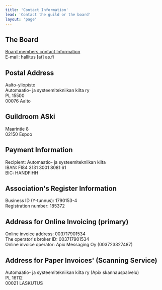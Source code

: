 ```yaml
---
title: 'Contact Information'
lead: 'Contact the guild or the board'
layout: 'page'
---
```


## The Board

<a target="_blank" href="/en/guild/board">Board members contact Information</a><br />
E-mail: hallitus [at] as.fi

## Postal Address

Aalto-yliopisto\
Automaatio- ja systeemitekniikan kilta ry\
PL 15500\
00076 Aalto

## Guildroom ASki

Maarintie 8\
02150 Espoo

## Payment Information

Recipient: Automaatio- ja systeemitekniikan kilta\
IBAN: FI84 3131 3001 8081 61\
BIC: HANDFIHH

## Association's Register Information

Business ID (Y-tunnus): 1790153-4\
Registration number: 185372

## Address for Online Invoicing (primary)

Online invoice address: 003717901534\
The operator's broker ID: 003717901534\
Online invoice operator: Apix Messaging Oy (003723327487)

## Address for Paper Invoices' (Scanning Service)

Automaatio- ja systeemitekniikan kilta ry (Apix skannauspalvelu)\
PL 16112\
00021 LASKUTUS
